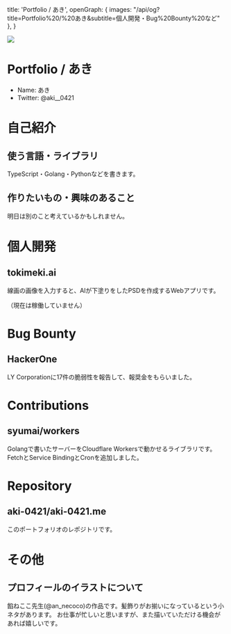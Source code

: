 

  title: 'Portfolio / あき',
  openGraph: { images: "/api/og?title=Portfolio%20/%20あき&subtitle=個人開発・Bug%20Bounty%20など" },
}

<Flex pb={8} w="full" justify="center">
  <Image
    src="/hawawa.png"
    w="240px"
    userSelect="none"
    pointerEvents="none"
  />
</Flex>

# Portfolio / あき

- Name: あき
- Twitter: <Link href="https://x.com/aki__0421">@aki__0421</Link>

# 自己紹介

## <Link href="/articles/skill">使う言語・ライブラリ <MaterialSymbolsArticle /></Link>

TypeScript・Golang・Pythonなどを書きます。

## <Link href="/articles/interest">作りたいもの・興味のあること <MaterialSymbolsArticle /></Link>

明日は別のこと考えているかもしれません。

# 個人開発

## <Link href="/articles/tokimeki-ai">tokimeki.ai <MaterialSymbolsArticle /></Link>

線画の画像を入力すると、AIが下塗りをしたPSDを作成するWebアプリです。

（現在は稼働していません）

# Bug Bounty

## <Link href="/articles/hackerone">HackerOne <MaterialSymbolsArticle /></Link>

LY Corporationに17件の脆弱性を報告して、報奨金をもらいました。

# Contributions

## <Link href="https://github.com/syumai/workers">syumai/workers</Link>

Golangで書いたサーバーをCloudflare Workersで動かせるライブラリです。FetchとService BindingとCronを追加しました。

# Repository

## <Link href="https://github.com/aki-0421/aki-0421.me">aki-0421/aki-0421.me</Link>

このポートフォリオのレポジトリです。

# その他

## プロフィールのイラストについて

餡ねここ先生(@an_necoco)の作品です。髪飾りがお揃いになっているという小ネタがあります。
お仕事が忙しいと思いますが、また描いていただける機会があれば嬉しいです。
